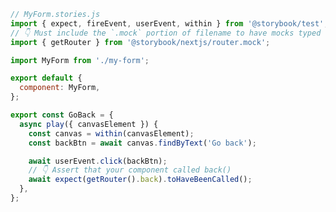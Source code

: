 ```js
// MyForm.stories.js
import { expect, fireEvent, userEvent, within } from '@storybook/test';
// 👇 Must include the `.mock` portion of filename to have mocks typed correctly
import { getRouter } from '@storybook/nextjs/router.mock';

import MyForm from './my-form';

export default {
  component: MyForm,
};

export const GoBack = {
  async play({ canvasElement }) {
    const canvas = within(canvasElement);
    const backBtn = await canvas.findByText('Go back');

    await userEvent.click(backBtn);
    // 👇 Assert that your component called back()
    await expect(getRouter().back).toHaveBeenCalled();
  },
};
```
